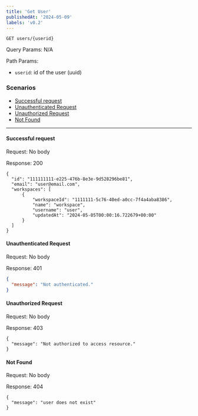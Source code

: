 ```yaml
---
title: 'Get User'
publishedAt: '2024-05-09'
labels: 'v0.2'
---
```


`GET users/{userid}`

Query Params: N/A

Path Params:

- `userid`: id of the user (uuid)

### Scenarios

- [Successful request](#successful-request)
- [Unauthenticated Request](#unauthenticated-request)
- [Unauthorized Request](#unauthorized-request)
- [Not Found](#not-found)

---

#### Successful request

Request: No body

Response: 200

```
{
  "id": "111111111-e225-476b-8e3e-9d528296be81",
  "email": "user@email.com",
  "workspaces": [
      {
          "workspaceId": "1111111-5c76-40ed-a0cc-7f4a4aba8386",
          "name": "workspace",
          "username": "user",
          "updatedAt": "2024-05-05T00:00:16.722679+00:00"
      }
  ]
}
```

#### Unauthenticated Request

Request: No body

Response: 401

```json
{
  "message": "Not authenticated."
}
```

#### Unauthorized Request

Request: No body

Response: 403

```
{
  "message": "Not authorized to access resource."
}
```

#### Not Found

Request: No body

Response: 404

```
{
  "message": "user does not exist"
}
```
